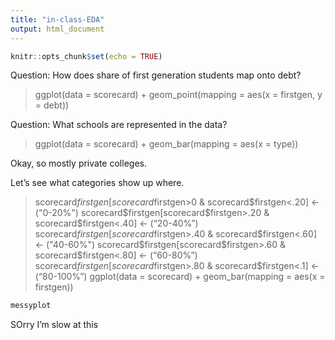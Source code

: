 ---
title: "in-class-EDA"
output: html_document
---

```{r setup, include=FALSE}
knitr::opts_chunk$set(echo = TRUE)
```
Question: How does share of first generation students map onto debt?

> ggplot(data = scorecard) + geom_point(mapping = aes(x = firstgen, y = debt))

Question: What schools are represented in the data?

> ggplot(data = scorecard) + geom_bar(mapping = aes(x = type))

Okay, so mostly private colleges.

Let's see what categories show up where.

>scorecard$firstgen[scorecard$firstgen>0 & scorecard$firstgen<.20] <- ("0-20%")
> scorecard$firstgen[scorecard$firstgen>.20 & scorecard$firstgen<.40] <- ("20-40%")
> scorecard$firstgen[scorecard$firstgen>.40 & scorecard$firstgen<.60] <- ("40-60%")
> scorecard$firstgen[scorecard$firstgen>.60 & scorecard$firstgen<.80] <- ("60-80%")
> scorecard$firstgen[scorecard$firstgen>.80 & scorecard$firstgen<.1] <- ("80-100%")
> ggplot(data = scorecard) + geom_bar(mapping = aes(x = firstgen))

```{r}
messyplot
```
SOrry I'm slow at this
